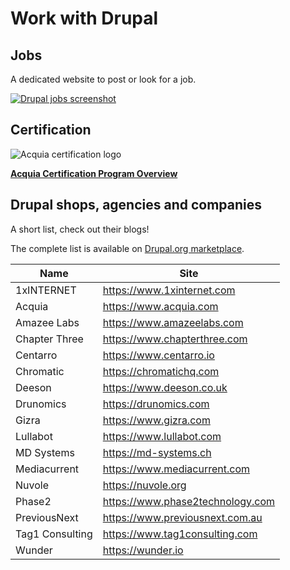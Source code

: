 # Work with Drupal

## Jobs

A dedicated website to post or look for a job.

[![Drupal jobs screenshot](/assets/images/docs/drupal-jobs.png)](https://jobs.drupal.org/)

## Certification

![Acquia certification logo](/assets/images/docs/acquia-certification.png)

**[Acquia Certification Program Overview](https://www.acquia.com/customer-success/learning-services/acquia-certification-program-overview)**

## Drupal shops, agencies and companies

A short list, check out their blogs!

The complete list is available on [Drupal.org marketplace](https://www.drupal.org/drupal-services).


| Name            | Site                             |
| --------------- | -------------------------------- |
| 1xINTERNET      | https://www.1xinternet.com       |
| Acquia          | https://www.acquia.com           |
| Amazee Labs     | https://www.amazeelabs.com       |
| Chapter Three   | https://www.chapterthree.com     |
| Centarro        | https://www.centarro.io          |
| Chromatic       | https://chromatichq.com          |
| Deeson          | https://www.deeson.co.uk         |
| Drunomics       | https://drunomics.com            |
| Gizra           | https://www.gizra.com            |
| Lullabot        | https://www.lullabot.com         |
| MD Systems      | https://md-systems.ch            |
| Mediacurrent    | https://www.mediacurrent.com     |
| Nuvole          | https://nuvole.org               |
| Phase2          | https://www.phase2technology.com |
| PreviousNext    | https://www.previousnext.com.au  |
| Tag1 Consulting | https://www.tag1consulting.com   |
| Wunder          | https://wunder.io                |
